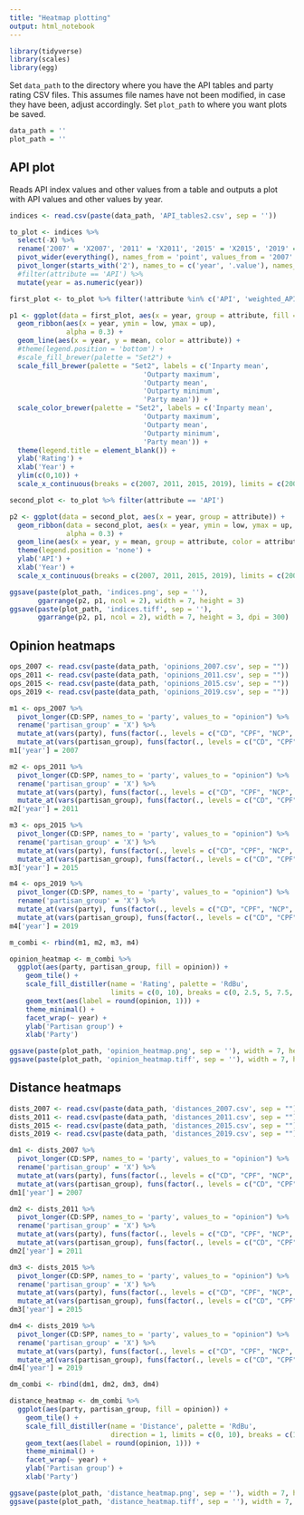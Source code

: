 ```yaml
---
title: "Heatmap plotting"
output: html_notebook
---
```

```r
library(tidyverse)
library(scales)
library(egg)
```
Set `data_path` to the directory where you have the API tables and party rating CSV files. This assumes file names have not been modified, in case they have been, adjust accordingly. Set `plot_path` to where you want plots be saved.

```r
data_path = ''
plot_path = ''
```

## API plot

Reads API index values and other values from a table and outputs a plot with API values and other values by year.

```r
indices <- read.csv(paste(data_path, 'API_tables2.csv', sep = ''))
```

```r
to_plot <- indices %>%
  select(-X) %>%
  rename('2007' = 'X2007', '2011' = 'X2011', '2015' = 'X2015', '2019' = 'X2019') %>%
  pivot_wider(everything(), names_from = 'point', values_from = '2007':'2019') %>%
  pivot_longer(starts_with('2'), names_to = c('year', '.value'), names_pattern = '(.*)_(.*)') %>%
  #filter(attribute == 'API') %>%
  mutate(year = as.numeric(year))
```

```r
first_plot <- to_plot %>% filter(!attribute %in% c('API', 'weighted_API', 'raw_polarization', 'mean AP'))

p1 <- ggplot(data = first_plot, aes(x = year, group = attribute, fill = attribute)) +
  geom_ribbon(aes(x = year, ymin = low, ymax = up),
              alpha = 0.3) +
  geom_line(aes(x = year, y = mean, color = attribute)) +
  #theme(legend.position = 'bottom') +
  #scale_fill_brewer(palette = "Set2") +
  scale_fill_brewer(palette = "Set2", labels = c('Inparty mean',
                                 'Outparty maximum',
                                 'Outparty mean',
                                 'Outparty minimum',
                                 'Party mean')) +
  scale_color_brewer(palette = "Set2", labels = c('Inparty mean',
                                 'Outparty maximum',
                                 'Outparty mean',
                                 'Outparty minimum',
                                 'Party mean')) +
  theme(legend.title = element_blank()) +
  ylab('Rating') +
  xlab('Year') +
  ylim(c(0,10)) +
  scale_x_continuous(breaks = c(2007, 2011, 2015, 2019), limits = c(2007, 2019))

second_plot <- to_plot %>% filter(attribute == 'API') 

p2 <- ggplot(data = second_plot, aes(x = year, group = attribute)) +
  geom_ribbon(data = second_plot, aes(x = year, ymin = low, ymax = up, fill = attribute),
              alpha = 0.3) +
  geom_line(aes(x = year, y = mean, group = attribute, color = attribute)) +
  theme(legend.position = 'none') +
  ylab('API') +
  xlab('Year') +
  scale_x_continuous(breaks = c(2007, 2011, 2015, 2019), limits = c(2007, 2019))
```

```r
ggsave(paste(plot_path, 'indices.png', sep = ''),
       ggarrange(p2, p1, ncol = 2), width = 7, height = 3)
ggsave(paste(plot_path, 'indices.tiff', sep = ''),
       ggarrange(p2, p1, ncol = 2), width = 7, height = 3, dpi = 300)
```

## Opinion heatmaps

```r
ops_2007 <- read.csv(paste(data_path, 'opinions_2007.csv', sep = ""))
ops_2011 <- read.csv(paste(data_path, 'opinions_2011.csv', sep = ""))
ops_2015 <- read.csv(paste(data_path, 'opinions_2015.csv', sep = ""))
ops_2019 <- read.csv(paste(data_path, 'opinions_2019.csv', sep = ""))
```

```r
m1 <- ops_2007 %>%
  pivot_longer(CD:SPP, names_to = 'party', values_to = "opinion") %>%
  rename('partisan_group' = 'X') %>%
  mutate_at(vars(party), funs(factor(., levels = c("CD", "CPF", "NCP", "FP", "SPP", "SDP", "LA", "GL")))) %>%
  mutate_at(vars(partisan_group), funs(factor(., levels = c("CD", "CPF", "NCP", "FP", "SPP", "SDP", "LA", "GL"))))
m1['year'] = 2007

m2 <- ops_2011 %>%
  pivot_longer(CD:SPP, names_to = 'party', values_to = "opinion") %>%
  rename('partisan_group' = 'X') %>%
  mutate_at(vars(party), funs(factor(., levels = c("CD", "CPF", "NCP", "FP", "SPP", "SDP", "LA", "GL")))) %>%
  mutate_at(vars(partisan_group), funs(factor(., levels = c("CD", "CPF", "NCP", "FP", "SPP", "SDP", "LA", "GL"))))
m2['year'] = 2011

m3 <- ops_2015 %>%
  pivot_longer(CD:SPP, names_to = 'party', values_to = "opinion") %>%
  rename('partisan_group' = 'X') %>%
  mutate_at(vars(party), funs(factor(., levels = c("CD", "CPF", "NCP", "FP", "SPP", "SDP", "LA", "GL")))) %>%
  mutate_at(vars(partisan_group), funs(factor(., levels = c("CD", "CPF", "NCP", "FP", "SPP", "SDP", "LA", "GL"))))
m3['year'] = 2015

m4 <- ops_2019 %>%
  pivot_longer(CD:SPP, names_to = 'party', values_to = "opinion") %>%
  rename('partisan_group' = 'X') %>%
  mutate_at(vars(party), funs(factor(., levels = c("CD", "CPF", "NCP", "FP", "SPP", "SDP", "LA", "GL")))) %>%
  mutate_at(vars(partisan_group), funs(factor(., levels = c("CD", "CPF", "NCP", "FP", "SPP", "SDP", "LA", "GL"))))
m4['year'] = 2019

m_combi <- rbind(m1, m2, m3, m4)
```

```r
opinion_heatmap <- m_combi %>%
  ggplot(aes(party, partisan_group, fill = opinion)) +
    geom_tile() +
    scale_fill_distiller(name = 'Rating', palette = 'RdBu',
                         limits = c(0, 10), breaks = c(0, 2.5, 5, 7.5, 10), labels = c('0 (Cold)', '2.5', '5', '7.5', '10 (Warm)')) +
    geom_text(aes(label = round(opinion, 1))) +
    theme_minimal() + 
    facet_wrap(~ year) +
    ylab('Partisan group') +
    xlab('Party')

ggsave(paste(plot_path, 'opinion_heatmap.png', sep = ''), width = 7, height = 4, opinion_heatmap)
ggsave(paste(plot_path, 'opinion_heatmap.tiff', sep = ''), width = 7, height = 4, dpi = 300, opinion_heatmap)
```

## Distance heatmaps

```r
dists_2007 <- read.csv(paste(data_path, 'distances_2007.csv', sep = ""))
dists_2011 <- read.csv(paste(data_path, 'distances_2011.csv', sep = ""))
dists_2015 <- read.csv(paste(data_path, 'distances_2015.csv', sep = ""))
dists_2019 <- read.csv(paste(data_path, 'distances_2019.csv', sep = ""))
```

```r
dm1 <- dists_2007 %>%
  pivot_longer(CD:SPP, names_to = 'party', values_to = "opinion") %>%
  rename('partisan_group' = 'X') %>%
  mutate_at(vars(party), funs(factor(., levels = c("CD", "CPF", "NCP", "FP", "SPP", "SDP", "LA", "GL")))) %>%
  mutate_at(vars(partisan_group), funs(factor(., levels = c("CD", "CPF", "NCP", "FP", "SPP", "SDP", "LA", "GL"))))
dm1['year'] = 2007

dm2 <- dists_2011 %>%
  pivot_longer(CD:SPP, names_to = 'party', values_to = "opinion") %>%
  rename('partisan_group' = 'X') %>%
  mutate_at(vars(party), funs(factor(., levels = c("CD", "CPF", "NCP", "FP", "SPP", "SDP", "LA", "GL")))) %>%
  mutate_at(vars(partisan_group), funs(factor(., levels = c("CD", "CPF", "NCP", "FP", "SPP", "SDP", "LA", "GL"))))
dm2['year'] = 2011

dm3 <- dists_2015 %>%
  pivot_longer(CD:SPP, names_to = 'party', values_to = "opinion") %>%
  rename('partisan_group' = 'X') %>%
  mutate_at(vars(party), funs(factor(., levels = c("CD", "CPF", "NCP", "FP", "SPP", "SDP", "LA", "GL")))) %>%
  mutate_at(vars(partisan_group), funs(factor(., levels = c("CD", "CPF", "NCP", "FP", "SPP", "SDP", "LA", "GL"))))
dm3['year'] = 2015

dm4 <- dists_2019 %>%
  pivot_longer(CD:SPP, names_to = 'party', values_to = "opinion") %>%
  rename('partisan_group' = 'X') %>%
  mutate_at(vars(party), funs(factor(., levels = c("CD", "CPF", "NCP", "FP", "SPP", "SDP", "LA", "GL")))) %>%
  mutate_at(vars(partisan_group), funs(factor(., levels = c("CD", "CPF", "NCP", "FP", "SPP", "SDP", "LA", "GL"))))
dm4['year'] = 2019

dm_combi <- rbind(dm1, dm2, dm3, dm4)
```

```r
distance_heatmap <- dm_combi %>%
  ggplot(aes(party, partisan_group, fill = opinion)) +
    geom_tile() +
    scale_fill_distiller(name = 'Distance', palette = 'RdBu',
                         direction = 1, limits = c(0, 10), breaks = c(10, 7.5, 5, 2.5, 0), labels = c('10 (Cold)', '7.5', '5', '2.5', '0 (Warm)')) +
    geom_text(aes(label = round(opinion, 1))) +
    theme_minimal() + 
    facet_wrap(~ year) +
    ylab('Partisan group') +
    xlab('Party')

ggsave(paste(plot_path, 'distance_heatmap.png', sep = ''), width = 7, height = 4, distance_heatmap)
ggsave(paste(plot_path, 'distance_heatmap.tiff', sep = ''), width = 7, height = 4, dpi = 300, distance_heatmap)
```